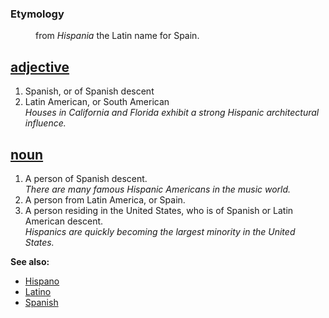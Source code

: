 === Etymology ===
: from ''Hispania'' the Latin name for Spain.

== [[adjective]] == 
# Spanish, or of Spanish descent 
# Latin American, or South American<br>''Houses in California and Florida exhibit a strong Hispanic architectural influence.''

== [[noun]]== 
# A person of Spanish descent.<br>''There are many famous Hispanic Americans in the music world.''
# A person from Latin America, or Spain.
# A person residing in the United States, who is of Spanish or Latin American descent. <br>''Hispanics are quickly becoming the largest minority in the United States.''

'''See also:'''
* [[Hispano]]
* [[Latino]]
* [[Spanish]]